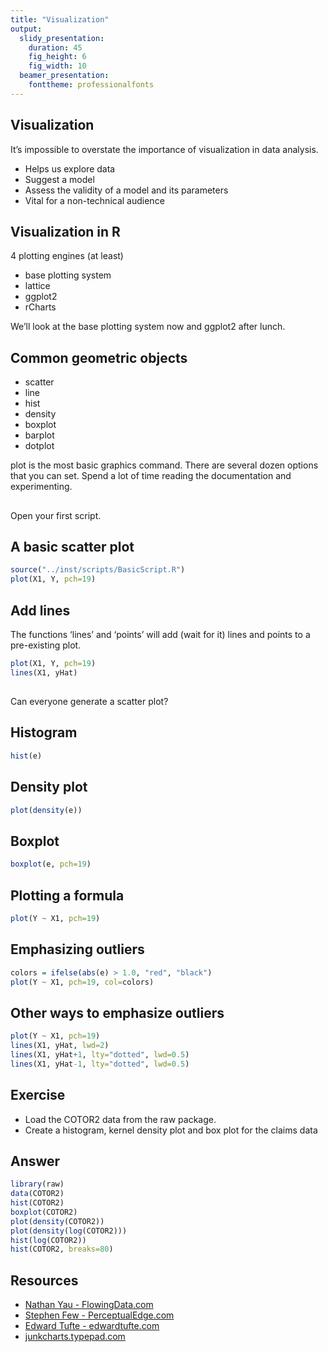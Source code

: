 ```yaml
---
title: "Visualization"
output:
  slidy_presentation:
    duration: 45
    fig_height: 6
    fig_width: 10
  beamer_presentation:
    fonttheme: professionalfonts
---
```


## Visualization

It's impossible to overstate the importance of visualization in data analysis.

* Helps us explore data
* Suggest a model
* Assess the validity of a model and its parameters
* Vital for a non-technical audience

## Visualization in R

4 plotting engines (at least)

* base plotting system
* lattice
* ggplot2
* rCharts

We'll look at the base plotting system now and ggplot2 after lunch.

## Common geometric objects

* scatter
* line
* hist
* density
* boxplot
* barplot
* dotplot

plot is the most basic graphics command. There are several dozen options that you can set. Spend a lot of time reading the documentation and experimenting.

##

Open your first script.

## A basic scatter plot
```r
source("../inst/scripts/BasicScript.R")
plot(X1, Y, pch=19)
```

## Add lines
The functions 'lines' and 'points' will add (wait for it) lines and points to a pre-existing plot.
```r
plot(X1, Y, pch=19)
lines(X1, yHat)
```

## 
Can everyone generate a scatter plot?

## Histogram
```r
hist(e)
```

## Density plot
```r
plot(density(e))
```

## Boxplot
```r
boxplot(e, pch=19)
```

## Plotting a formula
```r
plot(Y ~ X1, pch=19)
```

## Emphasizing outliers
```r
colors = ifelse(abs(e) > 1.0, "red", "black")
plot(Y ~ X1, pch=19, col=colors)
```

## Other ways to emphasize outliers
```r
plot(Y ~ X1, pch=19)
lines(X1, yHat, lwd=2)
lines(X1, yHat+1, lty="dotted", lwd=0.5)
lines(X1, yHat-1, lty="dotted", lwd=0.5)
```

## Exercise

* Load the COTOR2 data from the raw package.
* Create a histogram, kernel density plot and box plot for the claims data

## Answer
```r
library(raw)
data(COTOR2)
hist(COTOR2)
boxplot(COTOR2)
plot(density(COTOR2))
plot(density(log(COTOR2)))
hist(log(COTOR2))
hist(COTOR2, breaks=80)
```

## Resources

* [Nathan Yau - FlowingData.com](http://flowingdata.com/)
* [Stephen Few - PerceptualEdge.com](http://www.perceptualedge.com/)
* [Edward Tufte - edwardtufte.com](http://www.edwardtufte.com/tufte/)
* [junkcharts.typepad.com](http://junkcharts.typepad.com/)